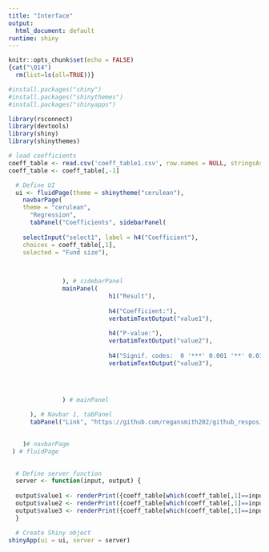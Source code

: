 ```yaml
---
title: "Interface"
output:
  html_document: default
runtime: shiny
---
```


```r
knitr::opts_chunk$set(echo = FALSE)
{cat("\014")  
  rm(list=ls(all=TRUE))}
```

```r
#install.packages("shiny")
#install.packages("shinythemes")
#install.packages("shinyapps")
```

```r
library(rsconnect)   
library(devtools)  
library(shiny)
library(shinythemes)
```

```r
# load coefficients
coeff_table <- read.csv('coeff_table1.csv', row.names = NULL, stringsAsFactors = FALSE)
coeff_table <- coeff_table[,-1]

  # Define UI
  ui <- fluidPage(theme = shinytheme("cerulean"),
    navbarPage(
    theme = "cerulean",
      "Regression",
      tabPanel("Coefficients", sidebarPanel(
                 
    selectInput("select1", label = h4("Coefficient"), 
    choices = coeff_table[,1], 
    selected = "Fund size"),


  
               ), # sidebarPanel
               mainPanel(
                            h1("Result"),
                            
                            h4("Coefficient:"),
                            verbatimTextOutput("value1"),
                            
                            h4("P-value:"),
                            verbatimTextOutput("value2"),
                            
                            h4("Signif. codes:  0 '***' 0.001 '**' 0.01 '*' 0.05 '.' 0.1 ' ' 1"),
                            verbatimTextOutput("value3"),
                            

                            

               ) # mainPanel
               
      ), # Navbar 1, tabPanel
      tabPanel("Link", "https://github.com/regansmith202/github_respository")

  
    )# navbarPage
 ) # fluidPage

  
  # Define server function  
  server <- function(input, output) {
    
  output$value1 <- renderPrint({coeff_table[which(coeff_table[,1]==input$select1),2]})
  output$value2 <- renderPrint({coeff_table[which(coeff_table[,1]==input$select1),3]})
  output$value3 <- renderPrint({coeff_table[which(coeff_table[,1]==input$select1),4]})
  }
```

```r
  # Create Shiny object
shinyApp(ui = ui, server = server)
```
